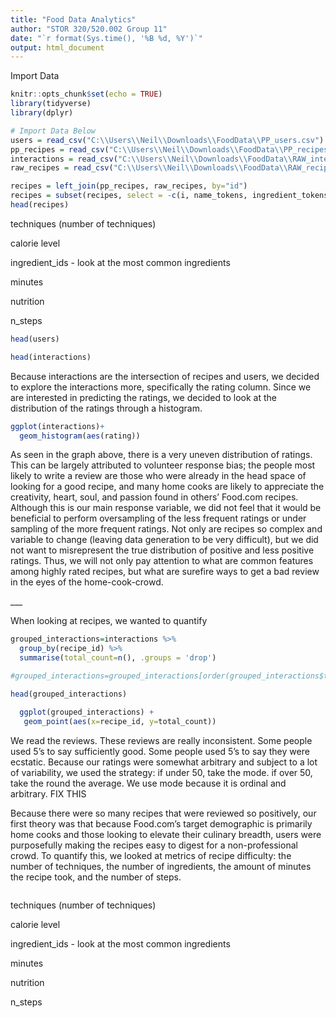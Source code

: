 ```yaml
---
title: "Food Data Analytics"
author: "STOR 320/520.002 Group 11"
date: "`r format(Sys.time(), '%B %d, %Y')`"
output: html_document
---
```


Import Data

```r
knitr::opts_chunk$set(echo = TRUE)
library(tidyverse)
library(dplyr)

# Import Data Below
users = read_csv("C:\\Users\\Neil\\Downloads\\FoodData\\PP_users.csv")
pp_recipes = read_csv("C:\\Users\\Neil\\Downloads\\FoodData\\PP_recipes.csv")
interactions = read_csv("C:\\Users\\Neil\\Downloads\\FoodData\\RAW_interactions.csv")
raw_recipes = read_csv("C:\\Users\\Neil\\Downloads\\FoodData\\RAW_recipes.csv")
```

```r
recipes = left_join(pp_recipes, raw_recipes, by="id")
recipes = subset(recipes, select = -c(i, name_tokens, ingredient_tokens, steps_tokens))
head(recipes)
```

techniques (number of techniques)

calorie level

ingredient_ids - look at the most common ingredients

minutes

nutrition

n_steps

```r
head(users)
```

```r
head(interactions)
```

Because interactions are the intersection of recipes and users, we decided to explore the interactions more, specifically the rating column. Since we are interested in predicting the ratings, we decided to look at the distribution of the ratings through a histogram.

```r
ggplot(interactions)+
  geom_histogram(aes(rating))
```

As seen in the graph above, there is a very uneven distribution of ratings. This can be largely attributed to volunteer response bias; the people most likely to write a review are those who were already in the head space of looking for a good recipe, and many home cooks are likely to appreciate the creativity, heart, soul, and passion found in others' Food.com recipes. Although this is our main response variable, we did not feel that it would be beneficial to perform oversampling of the less frequent ratings or under sampling of the more frequent ratings. Not only are recipes so complex and variable to change (leaving data generation to be very difficult), but we did not want to misrepresent the true distribution of positive and less positive ratings. Thus, we will not only pay attention to what are common features among highly rated recipes, but what are surefire ways to get a bad review in the eyes of the home-cook-crowd.

\_\_\_

When looking at recipes, we wanted to quantify

```r
grouped_interactions=interactions %>% 
  group_by(recipe_id) %>% 
  summarise(total_count=n(), .groups = 'drop')

#grouped_interactions=grouped_interactions[order(grouped_interactions$total_count), decreasing=T]

head(grouped_interactions)
```

```r
  ggplot(grouped_interactions) +
   geom_point(aes(x=recipe_id, y=total_count))
```

We read the reviews. These reviews are really inconsistent. Some people used 5's to say sufficiently good. Some people used 5's to say they were ecstatic. Because our ratings were somewhat arbitrary and subject to a lot of variability, we used the strategy: if under 50, take the mode. if over 50, take the round the average. We use mode because it is ordinal and arbitrary. FIX THIS

Because there were so many recipes that were reviewed so positively, our first theory was that because Food.com's target demographic is primarily home cooks and those looking to elevate their culinary breadth, users were purposefully making the recipes easy to digest for a non-professional crowd. To quantify this, we looked at metrics of recipe difficulty: the number of techniques, the number of ingredients, the amount of minutes the recipe took, and the number of steps.

```r

```

techniques (number of techniques)

calorie level

ingredient_ids - look at the most common ingredients

minutes

nutrition

n_steps
